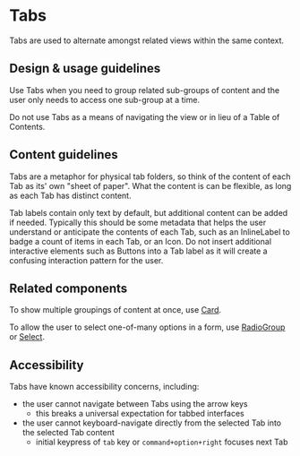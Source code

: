
<Meta title="Components/Navigation/Tabs" />

# Tabs

Tabs are used to alternate amongst related views within the same context.

## Design & usage guidelines

Use Tabs when you need to group related sub-groups of content and the user only
needs to access one sub-group at a time.

Do not use Tabs as a means of navigating the view or in lieu of a Table of
Contents.

## Content guidelines

Tabs are a metaphor for physical tab folders, so think of the content of each
Tab as its' own "sheet of paper". What the content is can be flexible, as long
as each Tab has distinct content.

Tab labels contain only text by default, but additional content can be added if
needed. Typically this should be some metadata that helps the user understand or
anticipate the contents of each Tab, such as an InlineLabel to badge a count of
items in each Tab, or an Icon. Do not insert additional interactive elements
such as Buttons into a Tab label as it will create a confusing interaction
pattern for the user.

## Related components

To show multiple groupings of content at once, use
[Card](../?path=/docs/components-layouts-and-structure-card--docs).

To allow the user to select one-of-many options in a form, use
[RadioGroup](../?path=/docs/components-forms-and-inputs-radiogroup--docs) or
[Select](../?path=/docs/components-selections-select--docs).

## Accessibility

Tabs have known accessibility concerns, including:

- the user cannot navigate between Tabs using the arrow keys
  - this breaks a universal expectation for tabbed interfaces
- the user cannot keyboard-navigate directly from the selected Tab into the
  selected Tab content
  - initial keypress of `tab` key or `command+option+right` focuses next Tab
